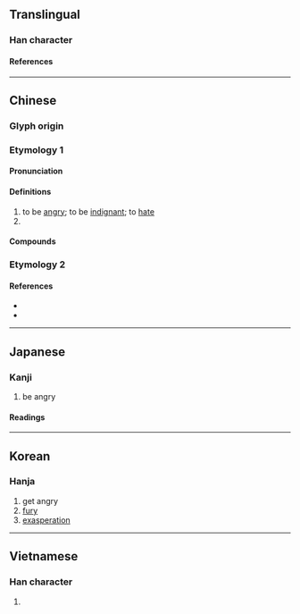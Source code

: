 {{see|分心}}
{{character info/new}}
==Translingual==

===Han character===
{{Han char|rn=61|rad=心|as=04|sn=8|four=80332|canj=CSHP|ids=⿱分心}}

====References====
{{Han ref|kx=0379.020|dkj=10408|dj=0707.080|hdz=42274.060|uh=5FFF}}

----

==Chinese==
{{zh-forms}}

===Glyph origin===
{{Han etym}}

===Etymology 1===

====Pronunciation====
{{zh-pron
|m=fèn
|c=fan6,fan2,fan5
|mn=ml:hùn/tw:hún
|mc=y
|oc=y
|cat=v
}}

====Definitions====
{{zh-hanzi}}

# to be [[angry]]; to be [[indignant]]; to [[hate]]
# {{zh-alt-form|奮|to [[dash]] [[ahead]]}}

====Compounds====
{{zh-der|不忿|不忿氣|嗔忿|忿不顧身|忿世嫉俗|忿世嫉邪|忿忿|忿忿不平|忿怒|忿恚|忿恨|忿悁|忿懣|忿懥|忿戾|忿氣|忿然|忿然作色|忿爭|忿發|忿言|忿詈|忿鷙|急忿怨痛|悁忿|悒鬱不忿|惱忿忿|懲忿窒欲|捐忿與瑕|氣不忿|氣忿|氣忿忿|激忿填膺|狷忿|生忿|發忿}}

===Etymology 2===
{{zh-see|憤|ss}}

====References====
* {{R:twedu|A01319}}
* {{R:yue:Hanzi}}

----

==Japanese==

===Kanji===
{{ja-kanji|grade=|rs=心04}}

# be angry

====Readings====
{{ja-readings
|on=ふん
|kun=いかる
}}

----

==Korean==

===Hanja===
{{ko-hanja|분}}

# get angry
# [[fury]]
# [[exasperation]]

----

==Vietnamese==

===Han character===
{{vi-readings|rs=心04|reading=phẫn}}

# {{rfdef|vi|sort=心04}}